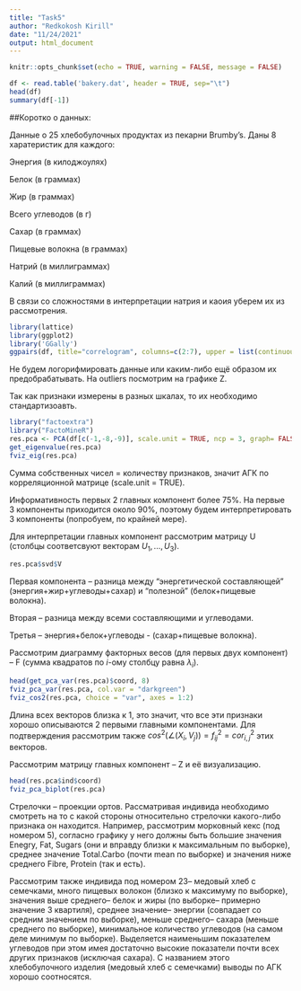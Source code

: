 ```yaml
---
title: "Task5"
author: "Redkokosh Kirill"
date: "11/24/2021"
output: html_document
---
```


```r
knitr::opts_chunk$set(echo = TRUE, warning = FALSE, message = FALSE)
```

```r
df <- read.table('bakery.dat', header = TRUE, sep="\t") 
head(df)
summary(df[-1])
```

##Коротко о данных:

Данные о 25 хлебобулочных продуктах из пекарни Brumby's. Даны 8 харатеристик для каждого:

Энергия (в килоджоулях)

Белок (в граммах)

Жир (в граммах)

Всего углеводов (в г)

Сахар (в граммах)

Пищевые волокна (в граммах)

Натрий (в миллиграммах)

Калий (в миллиграммах)

В связи со сложностями в интерпретации натрия и каоия уберем их из рассмотрения.

```r
library(lattice)
library(ggplot2)
library('GGally')
ggpairs(df, title="correlogram", columns=c(2:7), upper = list(continuous = "points"), diag = list(continuous = "barDiag"))
```

Не будем логорифмировать данные или каким-либо ещё образом их предобрабатывать. На outliers посмотрим на графике $\mathsf{Z}$.

Так как признаки измерены в разных шкалах, то их необходимо стандартизоавть.

```r
library("factoextra")
library("FactoMineR")
res.pca <- PCA(df[c(-1,-8,-9)], scale.unit = TRUE, ncp = 3, graph= FALSE)
get_eigenvalue(res.pca)
fviz_eig(res.pca)
```

Сумма собственных чисел = количеству признаков, значит АГК по корреляционной матрице (scale.unit = TRUE).

Информативность первых 2 главных компонент более 75%. На первые 3 компоненты приходится около 90%, поэтому будем интерпретировать 3 компоненты (попробуем, по крайней мере).

Для интерпретации главных компонент рассмотрим матрицу $\mathsf{U}$ (столбцы соответсвуют векторам $U_1,...,U_3$).

```r
res.pca$svd$V
```

Первая компонента -- разница между "энергетической составляющей" (энергия+жир+углеводы+сахар) и "полезной" (белок+пищевые волокна).

Вторая -- разница между всеми составляющими и углеводами.

Третья -- энергия+белок+углеводы - (сахар+пищевые волокна).

Рассмотрим диаграмму факторных весов (для первых двух компонент) -- $\mathsf{F}$ (сумма квадратов по $i$-ому столбцу равна $\lambda_i$).

```r
head(get_pca_var(res.pca)$coord, 8)
fviz_pca_var(res.pca, col.var = "darkgreen")
fviz_cos2(res.pca, choice = "var", axes = 1:2)
```

Длина всех векторов близка к 1, это значит, что все эти признаки хорошо описываются 2 первыми главными компонентами. Для подтверждения рассмотрим также $cos^2(\angle(X_i, V_j)) = f_{ij}^2 = cor_{i,j}^2$ этих векторов. 

Рассмотрим матрицу главных компонент -- $\mathsf{Z}$ и её визуализацию.

```r
head(res.pca$ind$coord)
fviz_pca_biplot(res.pca)
```

Стрелочки -- проекции ортов. Рассматривая индивида необходимо смотреть на то с какой стороны относительно стрелочки какого-либо признака он находится. Например, рассмотрим морковный кекс (под номером 5), согласно графику у него должны быть большие значения Enegry, Fat, Sugars (они и вправду близки к максимальным по выборке), среднее значение Total.Carbo (почти mean по выборке) и значения ниже среднего Fibre, Protein (так и есть).

Рассмотрим также индивида под номером 23-- медовый хлеб с семечками, много пищевых волокон (близко к максимуму по выборке), значения выше среднего-- белок и жиры (по выборке-- примерно значение 3 квартиля), среднее значение-- энергии (совпадает со средним значением по выборке), меньше среднего-- сахара (меньше среднего по выборке), минимальное количество углеводов (на самом деле минимум по выборке). Выделяется наименьшим показателем углеводов при этом имея достаточно высокие показатели почти всех других признаков (исключая сахара). С названием этого хлебобулочного изделия (медовый хлеб с семечками) выводы по АГК хорошо соотносятся.